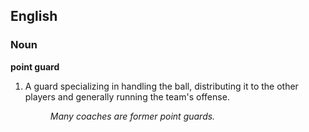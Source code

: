 ==English==

===Noun===
'''point guard'''

# {{hoops}} A guard specializing in handling the ball, distributing it to the other players and generally running the team's offense.
#: ''Many coaches are former point guards.''